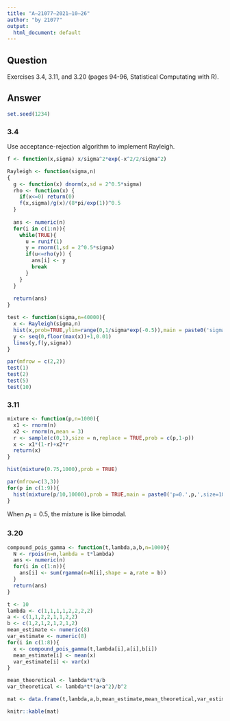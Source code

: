 ```yaml
---
title: "A—21077—2021—10—26"
author: "by 21077"
output:
  html_document: default
---
```


## Question
Exercises 3.4, 3.11, and 3.20 (pages 94-96, Statistical Computating with R).

## Answer
```r
set.seed(1234)
```

### 3.4

Use acceptance-rejection algorithm to implement Rayleigh.

```r
f <- function(x,sigma) x/sigma^2*exp(-x^2/2/sigma^2)

Rayleigh <- function(sigma,n)
{
  g <- function(x) dnorm(x,sd = 2^0.5*sigma)
  rho <- function(x) {
    if(x<=0) return(0)
    f(x,sigma)/g(x)/(8*pi/exp(1))^0.5
  }
  
  ans <- numeric(n)
  for(i in c(1:n)){
    while(TRUE){
      u = runif(1)
      y = rnorm(1,sd = 2^0.5*sigma)
      if(u<=rho(y)) {
        ans[i] <- y
        break
      }
    }
  }
  
  return(ans)  
}

```

```r
test <- function(sigma,n=40000){
  x <- Rayleigh(sigma,n)
  hist(x,prob=TRUE,ylim=range(0,1/sigma*exp(-0.5)),main = paste0('sigma=',sigma))
  y <- seq(0,floor(max(x))+1,0.01)
  lines(y,f(y,sigma))
}
```
```r
par(mfrow = c(2,2))
test(1)
test(2)
test(5)
test(10)
```



### 3.11

```r
mixture <- function(p,n=1000){
  x1 <- rnorm(n)
  x2 <- rnorm(n,mean = 3)
  r <- sample(c(0,1),size = n,replace = TRUE,prob = c(p,1-p))
  x <- x1*(1-r)+x2*r
  return(x)
}
```

```r
hist(mixture(0.75,1000),prob = TRUE)
```

```r
par(mfrow=c(3,3))
for(p in c(1:9)){
  hist(mixture(p/10,10000),prob = TRUE,main = paste0('p=0.',p,',size=10000'))
}

```

When $p_1=0.5$, the mixture is like bimodal.

### 3.20
```r
compound_pois_gamma <- function(t,lambda,a,b,n=1000){
  N <- rpois(n=n,lambda = t*lambda)
  ans <- numeric(n)
  for(i in c(1:n)){
    ans[i] <- sum(rgamma(n=N[i],shape = a,rate = b))
  }
  return(ans)
}
```

```r
t <- 10
lambda <- c(1,1,1,1,2,2,2,2)
a <- c(1,1,2,2,1,1,2,2)
b <- c(1,2,1,2,1,2,1,2)
mean_estimate <- numeric(8)
var_estimate <- numeric(8)
for(i in c(1:8)){
  x <- compound_pois_gamma(t,lambda[i],a[i],b[i])
  mean_estimate[i] <- mean(x)
  var_estimate[i] <- var(x)
}

mean_theoretical <- lambda*t*a/b
var_theoretical <- lambda*t*(a+a^2)/b^2

mat <- data.frame(t,lambda,a,b,mean_estimate,mean_theoretical,var_estimate,var_theoretical)
```
```r
knitr::kable(mat)
```

 